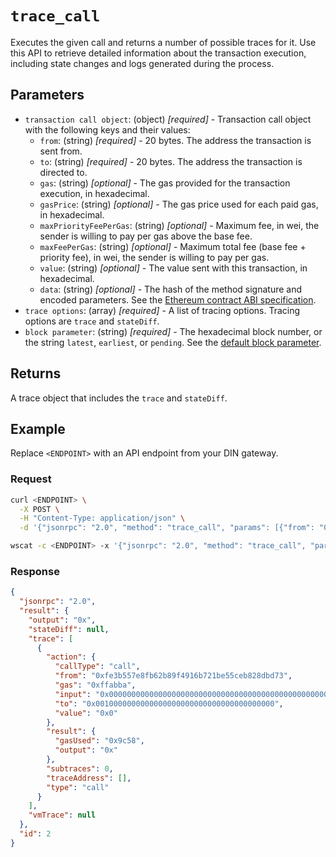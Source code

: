 
# `trace_call`

Executes the given call and returns a number of possible traces for it. Use this API to retrieve detailed information about the transaction execution, including state changes and logs generated during the process.

## Parameters

- `transaction call object`: (object) _[required]_ - Transaction call object with the following keys and their values:
  - `from`: (string) _[required]_ - 20 bytes. The address the transaction is sent from.
  - `to`: (string) _[required]_ - 20 bytes. The address the transaction is directed to.
  - `gas`: (string) _[optional]_ - The gas provided for the transaction execution, in hexadecimal.
  - `gasPrice`: (string) _[optional]_ - The gas price used for each paid gas, in hexadecimal.
  - `maxPriorityFeePerGas`: (string) _[optional]_ - Maximum fee, in wei, the sender is willing to pay per gas above the base fee.
  - `maxFeePerGas`: (string) _[optional]_ - Maximum total fee (base fee + priority fee), in wei, the sender is willing to pay per gas.
  - `value`: (string) _[optional]_ - The value sent with this transaction, in hexadecimal.
  - `data`: (string) _[optional]_ - The hash of the method signature and encoded parameters. See the [Ethereum contract ABI specification](https://docs.soliditylang.org/en/latest/abi-spec.html).
- `trace options`: (array) _[required]_ - A list of tracing options. Tracing options are `trace` and `stateDiff`.
- `block parameter`: (string) _[required]_ - The hexadecimal block number, or the string `latest`, `earliest`, or `pending`. See the [default block parameter](https://ethereum.org/en/developers/docs/apis/json-rpc/#default-block).

## Returns

A trace object that includes the `trace` and `stateDiff`.

## Example

Replace `<ENDPOINT>` with an API endpoint from your DIN gateway.

### Request

<Tabs>
  <TabItem value="curl">

```bash
curl <ENDPOINT> \
  -X POST \
  -H "Content-Type: application/json" \
  -d '{"jsonrpc": "2.0", "method": "trace_call", "params": [{"from": "0xfe3b557e8fb62b89f4916b721be55ceb828dbd73", "to": "0x0010000000000000000000000000000000000000", "gas": "0xfffff2", "gasPrice": "0xef", "value": "0x0", "data": "0x0000000000000000000000000000000000000000000000000000000000000001000000000000000000000000000000000000000000000000000000000000000100000000000000000000000000000000000000000000000000000000000000020000000000000000000000000000000000000000000000000000000000000002", "nonce": "0x0"}, ["trace"], "latest"], "id": 1}'
```

  </TabItem>
  <TabItem value="WSS">

```bash
wscat -c <ENDPOINT> -x '{"jsonrpc": "2.0", "method": "trace_call", "params": [{"from":"0xfe3b557e8fb62b89f4916b721be55ceb828dbd73", "to": "0x0010000000000000000000000000000000000000", "gas": "0xfffff2", "gasPrice": "0xef", "value": "0x0", "data": "0x0000000000000000000000000000000000000000000000000000000000000001000000000000000000000000000000000000000000000000000000000000000100000000000000000000000000000000000000000000000000000000000000020000000000000000000000000000000000000000000000000000000000000002", "nonce": "0x0"}, ["trace"], "latest"], "id": 1}'
```

  </TabItem>
</Tabs>

### Response

<Tabs>
  <TabItem value="JSON">

```json
{
  "jsonrpc": "2.0",
  "result": {
    "output": "0x",
    "stateDiff": null,
    "trace": [
      {
        "action": {
          "callType": "call",
          "from": "0xfe3b557e8fb62b89f4916b721be55ceb828dbd73",
          "gas": "0xffabba",
          "input": "0x0000000000000000000000000000000000000000000000000000000000000001000000000000000000000000000000000000000000000000000000000000000100000000000000000000000000000000000000000000000000000000000000020000000000000000000000000000000000000000000000000000000000000002",
          "to": "0x0010000000000000000000000000000000000000",
          "value": "0x0"
        },
        "result": {
          "gasUsed": "0x9c58",
          "output": "0x"
        },
        "subtraces": 0,
        "traceAddress": [],
        "type": "call"
      }
    ],
    "vmTrace": null
  },
  "id": 2
}
```

  </TabItem>
</Tabs>

